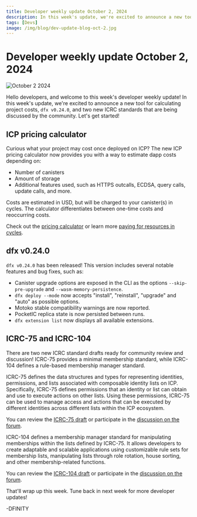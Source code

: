```yaml
---
title: Developer weekly update October 2, 2024
description: In this week's update, we're excited to announce a new tool for calculating project costs, `dfx v0.24.0`, and two new ICRC standards that are being discussed by the community.
tags: [Devs]
image: /img/blog/dev-update-blog-oct-2.jpg
---
```


# Developer weekly update October 2, 2024

![October 2 2024](../../static/img/blog/dev-update-blog-oct-2.jpg)

Hello developers, and welcome to this week's developer weekly update! In this week's update, we're excited to announce a new tool for calculating project costs, `dfx v0.24.0`, and two new ICRC standards that are being discussed by the community. Let's get started!

## ICP pricing calculator

Curious what your project may cost once deployed on ICP? The new ICP pricing calculator now provides you with a way to estimate dapp costs depending on:

- Number of canisters
- Amount of storage
- Additional features used, such as HTTPS outcalls, ECDSA, query calls, update calls, and more.

Costs are estimated in USD, but will be charged to your canister(s) in cycles. The calculator differentiates between one-time costs and reoccurring costs.

Check out the [pricing calculator](https://3d5wy-5aaaa-aaaag-qkhsq-cai.icp0.io/) or learn more [paying for resources in cycles](https://internetcomputer.org/docs/current/developer-education/developer-concepts/gas-cost).

## dfx v0.24.0

`dfx v0.24.0` has been released! This version includes several notable features and bug fixes, such as:

- Canister upgrade options are exposed in the CLI as the options `--skip-pre-upgrade` and `--wasm-memory-persistence`.
- `dfx deploy --mode` now accepts "install", "reinstall", "upgrade" and "auto" as possible options. 
- Motoko stable compatibility warnings are now reported.
- PocketIC replica state is now persisted between runs.
- `dfx extension list` now displays all available extensions. 

## ICRC-75 and ICRC-104

There are two new ICRC standard drafts ready for community review and discussion! ICRC-75 provides a minimal membership standard, while ICRC-104 defines a rule-based membership manager standard.

ICRC-75 defines the data structures and types for representing identities, permissions, and lists associated with composable identity lists on ICP. Specifically, ICRC-75 defines permissions that an identity or list can obtain and use to execute actions on other lists. Using these permissions, ICRC-75 can be used to manage access and actions that can be executed by different identities across different lists within the ICP ecosystem.

You can review the [ICRC-75 draft](https://github.com/icdevsorg/icrc75.mo/blob/main/icrc75-standard.md) or participate in the [discussion on the forum](https://forum.dfinity.org/t/icrc-75-minimal-membership-standard/35753).

ICRC-104 defines a membership manager standard for manipulating memberships within the lists defined by ICRC-75. It allows developers to create adaptable and scalable applications using customizable rule sets for membership lists, manipulating lists through role rotation, house sorting, and other membership-related functions.

You can review the [ICRC-104 draft](https://github.com/dfinity/ICRC/issues/104) or participate in the [discussion on the forum](https://forum.dfinity.org/t/icrc-104-rule-based-membership-manager-standard/35756).

That'll wrap up this week. Tune back in next week for more developer updates!

-DFINITY